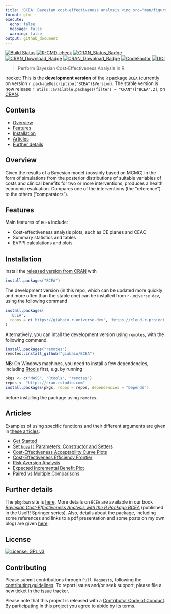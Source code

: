```yaml
---
title: 'BCEA: Bayesian cost-effectiveness analysis <img src="man/figures/logo.png" align="right" />'
format: gfm
execute:
  echo: false
  message: false
  warning: false
output: github_document
---
```


[![Build Status](https://app.travis-ci.com/n8thangreen/BCEA.svg?branch=dev)](https://app.travis-ci.com/n8thangreen/BCEA)
[![R-CMD-check](https://github.com/n8thangreen/BCEA/actions/workflows/check-standard.yaml/badge.svg?branch=dev)](https://github.com/n8thangreen/BCEA/actions/workflows/check-standard.yaml)
[![CRAN_Status_Badge](https://www.r-pkg.org/badges/version/BCEA)](https://cran.r-project.org/package=BCEA)
[![CRAN_Download_Badge](https://cranlogs.r-pkg.org/badges/BCEA)](https://cran.r-project.org/package=BCEA)
[![CRAN_Download_Badge](https://cranlogs.r-pkg.org/badges/grand-total/BCEA?color=orange)](https://cran.r-project.org/package=BCEA)
[![CodeFactor](https://www.codefactor.io/repository/github/n8thangreen/bcea/badge)](https://www.codefactor.io/repository/github/n8thangreen/bcea)
[![DOI](https://joss.theoj.org/papers/10.21105/joss.04206/status.svg)](https://doi.org/10.21105/joss.04206)

> Perform Bayesian Cost-Effectiveness Analysis in R.

:rocket: This is the **development version** of the `R` package `BCEA` (currently on version `r packageDescription("BCEA")$Version`). The stable version is now release `r utils::available.packages(filters = "CRAN")["BCEA",2]`, on [CRAN](https://cran.r-project.org/web/packages/BCEA/index.html).

## Contents

- [Overview](#introduction)
- [Features](#features)
- [Installation](#installation)
- [Articles](#articles)
- [Further details](#further-details)

## Overview

Given the results of a Bayesian model (possibly based on MCMC) in the form of simulations from the posterior distributions of suitable variables of costs and clinical benefits for two or more interventions, produces a health economic evaluation. Compares one of the interventions (the "reference") to the others ("comparators").

## Features
Main features of `BCEA` include:

* Cost-effectiveness analysis plots, such as CE planes and CEAC
* Summary statistics and tables
* EVPPI calculations and plots

## Installation
Install the [released version from CRAN](https://cran.r-project.org/package=BCEA) with

```r
install.packages("BCEA")
```

The development version (in this repo, which can be updated more quickly and more often than the stable one) can be installed from `r-universe.dev`, using the following command

```r
install.packages(
  'BCEA', 
  repos = c('https://giabaio.r-universe.dev', 'https://cloud.r-project.org')
)
```

Alternatively, you can intall the development version using `remotes`, with the following command.

```r
install.packages("remotes")
remotes::install_github("giabaio/BCEA")
```

**NB**: On Windows machines, you need to install a few dependencies, including [Rtools](https://cran.r-project.org/bin/windows/Rtools/) first, e.g. by running

```r
pkgs <- c("MASS", "Rtools", "remotes")
repos <- "https://cran.rstudio.com"
install.packages(pkgs, repos = repos, dependencies = "Depends")
```

before installing the package using `remotes`.


## Articles
Examples of using specific functions and their different arguments are given in [these articles](https://n8thangreen.github.io/BCEA/articles/index.html):

-  [Get Started](https://n8thangreen.github.io/BCEA/articles/bcea.html)
-  [Set `bcea()` Parameters: Constructor and Setters](https://n8thangreen.github.io/BCEA/articles/Set_bcea_parameters.html)
-  [Cost-Effectiveness Acceptability Curve Plots](https://n8thangreen.github.io/BCEA/articles/ceac.html)
-  [Cost-Effectiveness Efficiency Frontier](https://n8thangreen.github.io/BCEA/articles/ceef.html)
-  [Risk Aversion Analysis](https://n8thangreen.github.io/BCEA/articles/CEriskav.html)
-  [Expected Incremental Benefit Plot](https://n8thangreen.github.io/BCEA/articles/eib.html)
-  [Paired vs Multiple Comparisons](https://n8thangreen.github.io/BCEA/articles/paired_vs_multiple_comps.html)


## Further details
The `pkgdown` site is [here](https://n8thangreen.github.io/BCEA/).
More details on `BCEA` are available in our book [_Bayesian Cost-Effectiveness Analysis with the R Package BCEA_](https://gianluca.statistica.it/books/bcea/) (published in the UseR! Springer series). Also, details about the package, including some references and links to a pdf presentation and some posts on my own blog) are given [here](https://gianluca.statistica.it/software/bcea/).

## License
[![License: GPL v3](https://img.shields.io/badge/License-GPLv3-blue.svg)](https://www.gnu.org/licenses/gpl-3.0)

## Contributing
Please submit contributions through `Pull Requests`, following the [contributing guidelines](https://github.com/n8thangreen/BCEA/blob/dev/CONTRIBUTING.md).
To report issues and/or seek support, please file a new ticket in the
[issue](https://github.com/n8thangreen/BCEA/issues) tracker.

Please note that this project is released with a [Contributor Code of Conduct](https://github.com/n8thangreen/BCEA/blob/dev/CONDUCT.md). By participating in this project you agree to abide by its terms.